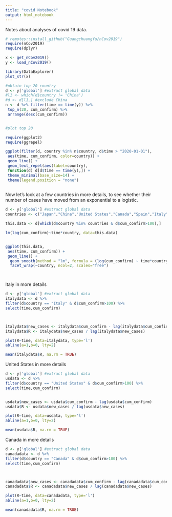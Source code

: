 ```yaml
---
title: "covid Notebook"
output: html_notebook
---
```


Notes about analyses of covid 19 data.

```r
# remotes::install_github("GuangchuangYu/nCov2019")
require(nCov2019)
require(dplyr)

x <- get_nCov2019()
y <- load_nCov2019()

library(DataExplorer)
plot_str(x)

#obtain top 20 country
d <- y['global'] #extract global data
#l1 <- which(d$country != 'China')
#d <- d[l1,] #exclude China
n <- d %>% filter(time == time(y)) %>%
 top_n(20, cum_confirm) %>%
 arrange(desc(cum_confirm))


#plot top 20

require(ggplot2)
require(ggrepel)

ggplot(filter(d, country %in% n$country, d$time > "2020-01-01"),
 aes(time, cum_confirm, color=country)) +
 geom_line() +
 geom_text_repel(aes(label=country),
 function(d) d[d$time == time(y),]) +
 theme_minimal(base_size=14) +
 theme(legend.position = "none")
 

```

Now let's look at a few countries in more details, to see whether their number of cases have moved from an exponential to a logistic.


```r

d <- y['global'] #extract global data
countries <- c("Japan","China","United States","Canada","Spain","Italy","France","Germany","Czechia","Norway","Australia","Argentina","Morocco","South Korea","El Salvador","Syria","Russia","Denmark","Singapore","Israel")

this.data <- d[which(d$country %in% countries & d$cum_confirm>100),]

lm(log(cum_confirm)~time*country, data=this.data)


ggplot(this.data,
 aes(time, cum_confirm)) +
 geom_line() + 
  geom_smooth(method = "lm", formula = (log(cum_confirm) ~ time*country), se=FALSE) +
  facet_wrap(~country, ncol=2, scales="free")




```


Italy in more details

```r
d <- y['global'] #extract global data
italydata <- d %>%
filter(d$country == "Italy" & d$cum_confirm>100) %>%
select(time,cum_confirm)



italydata$new_cases <- italydata$cum_confirm - lag(italydata$cum_confirm)
italydata$R <- italydata$new_cases / lag(italydata$new_cases)

plot(R~time, data=italydata, type='l')
abline(a=1,b=0, lty=2)

mean(italydata$R, na.rm = TRUE)

```


United States in more details

```r
d <- y['global'] #extract global data
usdata <- d %>%
filter(d$country == "United States" & d$cum_confirm>100) %>%
select(time,cum_confirm)


usdata$new_cases <- usdata$cum_confirm - lag(usdata$cum_confirm)
usdata$R <- usdata$new_cases / lag(usdata$new_cases)

plot(R~time, data=usdata, type='l')
abline(a=1,b=0, lty=2)

mean(usdata$R, na.rm = TRUE)

```

Canada in more details

```r
d <- y['global'] #extract global data
canadadata <- d %>%
filter(d$country == "Canada" & d$cum_confirm>100) %>%
select(time,cum_confirm)



canadadata$new_cases <- canadadata$cum_confirm - lag(canadadata$cum_confirm)
canadadata$R <- canadadata$new_cases / lag(canadadata$new_cases)

plot(R~time, data=canadadata, type='l')
abline(a=1,b=0, lty=2)

mean(canadadata$R, na.rm = TRUE)

```
